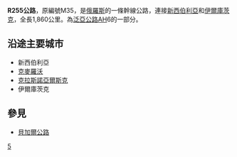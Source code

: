 {{Infobox road2
|country=RUS
|type=R
|route=255
|alternate_name=西伯利亞公路
|map=M53 karte RF.jpg
|map_notes=
|length_km=1860
|length_round=
|length_ref=
|established=
|direction_a=西
|terminus_a=[[新西伯利亞|新西伯利亞]]
|junction=
|direction_b=東
|terminus_b=[[伊爾庫茨克|伊爾庫茨克]]
|previous_type=R
|previous_route=254
|next_type=R
|next_route=256
|ahn = {{AHN-AH|6|RUS}}
}}
'''R255公路'''，原編號M35，是[[俄羅斯|俄羅斯]]的一條幹線公路，連接[[新西伯利亞|新西伯利亞]]和[[伊爾庫茨克|伊爾庫茨克]]，全長1,860公里。為[[泛亞公路|泛亞公路]]AH6的一部分。
== 沿途主要城市 ==
* 新西伯利亞
* [[克麥羅沃|克麥羅沃]]
* [[克拉斯諾亞爾斯克|克拉斯諾亞爾斯克]]
* 伊爾庫茨克
== 參見 ==
* [[貝加爾公路|貝加爾公路]]

{{俄羅斯聯邦公路}}

[[Category:俄羅斯公路|5]]